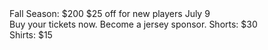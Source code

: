 
<Row type="flex">
  <CardLink title="Player Dues" link="/dues">
    Fall Season: $200
    $25 off for new players
  </CardLink>
  <CardLink title="Summer Barbeque" link="/banquet">
    July 9<br/>
    Buy your tickets now.
  </CardLink>
  <CardLink title="Advertise with Us" link="/sponsors">
    Become a jersey sponsor.
  </CardLink>
</Row>
<Row>
  <CardLink title="Team Gear" link="/gear">
    Shorts: $30<br/>
    Shirts: $15
  </CardLink>
</Row>